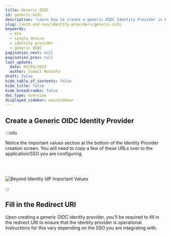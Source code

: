 ```yaml
---
title: Generic OIDC
id: generic-oidc
description: "Learn how to create a generic OIDC Identity Provider in Beyond Identity."
slug: /auth-and-sso/identity-providers/generic-oidc
keywords:
  - mfa
  - single device
  - identity provider
  - generic OIDC
pagination_next: null
pagination_prev: null
last_update:
  date: 04/03/2024
  author: Ismail Mustafa
draft: false
hide_table_of_contents: false
hide_title: false
hide_breadcrumbs: false
doc_type: overview
displayed_sidebar: mainSidebar
---
```



## Create a Generic OIDC Identity Provider

<Arcade clip={Clip.OktaIntegrationGuideCreateBeyondIdentityIdp} />

:::info

Notice the important values section at the bottom of the Identity Provider creation screen. You will need to copy a few of these URLs over to the application/SSO you are configuring.

<br></br>

![Beyond Identity IdP Important Values](../../images/okta-integration-guide/beyond-identity-idp-important-values.png)

:::

## Fill in the Redirect URI

Upon creating a generic OIDC identity provider, you'll be required to fill in the redirect URI to ensure that the identity provider is operational. Instructions for this vary depending on the SSO you are integrating with.
